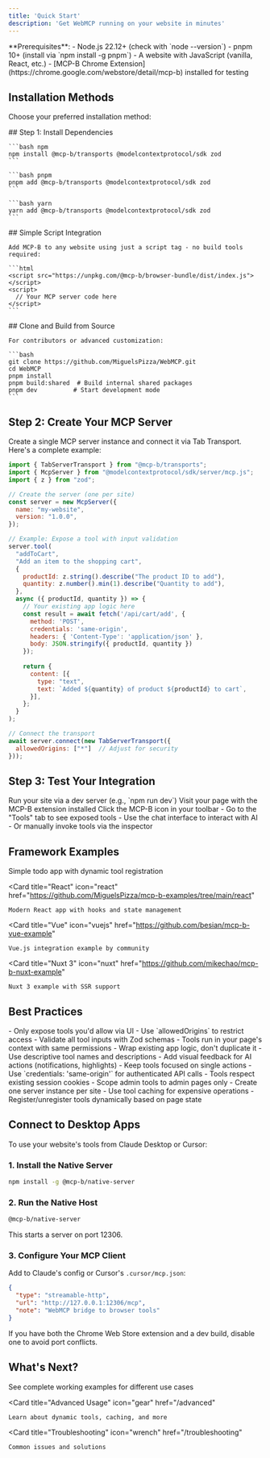```yaml
---
title: 'Quick Start'
description: 'Get WebMCP running on your website in minutes'
---
```


<Info>
  **Prerequisites**: 
  - Node.js 22.12+ (check with `node --version`)
  - pnpm 10+ (install via `npm install -g pnpm`)
  - A website with JavaScript (vanilla, React, etc.)
  - [MCP-B Chrome Extension](https://chrome.google.com/webstore/detail/mcp-b) installed for testing
</Info>

## Installation Methods

Choose your preferred installation method:

<Tabs>
  <Tab title="NPM Package">
    ## Step 1: Install Dependencies
    
    ```bash npm
    npm install @mcp-b/transports @modelcontextprotocol/sdk zod
    ```
    
    ```bash pnpm
    pnpm add @mcp-b/transports @modelcontextprotocol/sdk zod
    ```
    
    ```bash yarn
    yarn add @mcp-b/transports @modelcontextprotocol/sdk zod
    ```
  </Tab>
  
  <Tab title="Script Tag">
    ## Simple Script Integration
    
    Add MCP-B to any website using just a script tag - no build tools required:
    
    ```html
    <script src="https://unpkg.com/@mcp-b/browser-bundle/dist/index.js"></script>
    <script>
      // Your MCP server code here
    </script>
    ```
  </Tab>
  
  <Tab title="Development Setup">
    ## Clone and Build from Source
    
    For contributors or advanced customization:
    
    ```bash
    git clone https://github.com/MiguelsPizza/WebMCP.git
    cd WebMCP
    pnpm install
    pnpm build:shared  # Build internal shared packages
    pnpm dev          # Start development mode
    ```
  </Tab>
</Tabs>

## Step 2: Create Your MCP Server

Create a single MCP server instance and connect it via Tab Transport. Here's a complete example:

```javascript
import { TabServerTransport } from "@mcp-b/transports";
import { McpServer } from "@modelcontextprotocol/sdk/server/mcp.js";
import { z } from "zod";

// Create the server (one per site)
const server = new McpServer({
  name: "my-website",
  version: "1.0.0",
});

// Example: Expose a tool with input validation
server.tool(
  "addToCart",
  "Add an item to the shopping cart",
  {
    productId: z.string().describe("The product ID to add"),
    quantity: z.number().min(1).describe("Quantity to add"),
  },
  async ({ productId, quantity }) => {
    // Your existing app logic here
    const result = await fetch('/api/cart/add', {
      method: 'POST',
      credentials: 'same-origin',
      headers: { 'Content-Type': 'application/json' },
      body: JSON.stringify({ productId, quantity })
    });
    
    return {
      content: [{
        type: "text",
        text: `Added ${quantity} of product ${productId} to cart`,
      }],
    };
  }
);

// Connect the transport
await server.connect(new TabServerTransport({ 
  allowedOrigins: ["*"]  // Adjust for security
}));
```

## Step 3: Test Your Integration

<Steps>
  <Step title="Start your website">
    Run your site via a dev server (e.g., `npm run dev`)
  </Step>
  
  <Step title="Open in Chrome">
    Visit your page with the MCP-B extension installed
  </Step>
  
  <Step title="Open extension popup">
    Click the MCP-B icon in your toolbar
  </Step>
  
  <Step title="Test your tools">
    - Go to the "Tools" tab to see exposed tools
    - Use the chat interface to interact with AI
    - Or manually invoke tools via the inspector
  </Step>
</Steps>

## Framework Examples

<CardGroup cols={2}>
  <Card
    title="Vanilla TypeScript"
    icon="js"
    href="https://github.com/MiguelsPizza/mcp-b-examples/tree/main/vanilla-ts"
  >
    Simple todo app with dynamic tool registration
  </Card>
  
  <Card
    title="React"
    icon="react"
    href="https://github.com/MiguelsPizza/mcp-b-examples/tree/main/react"
  >
    Modern React app with hooks and state management
  </Card>
  
  <Card
    title="Vue"
    icon="vuejs"
    href="https://github.com/besian/mcp-b-vue-example"
  >
    Vue.js integration example by community
  </Card>
  
  <Card
    title="Nuxt 3"
    icon="nuxt"
    href="https://github.com/mikechao/mcp-b-nuxt-example"
  >
    Nuxt 3 example with SSR support
  </Card>
</CardGroup>

## Best Practices

<AccordionGroup>
  <Accordion title="Security Considerations">
    - Only expose tools you'd allow via UI
    - Use `allowedOrigins` to restrict access
    - Validate all tool inputs with Zod schemas
    - Tools run in your page's context with same permissions
  </Accordion>
  
  <Accordion title="Tool Design">
    - Wrap existing app logic, don't duplicate it
    - Use descriptive tool names and descriptions
    - Add visual feedback for AI actions (notifications, highlights)
    - Keep tools focused on single actions
  </Accordion>
  
  <Accordion title="Authentication">
    - Use `credentials: 'same-origin'` for authenticated API calls
    - Tools respect existing session cookies
    - Scope admin tools to admin pages only
  </Accordion>
  
  <Accordion title="Performance">
    - Create one server instance per site
    - Use tool caching for expensive operations
    - Register/unregister tools dynamically based on page state
  </Accordion>
</AccordionGroup>

## Connect to Desktop Apps

To use your website's tools from Claude Desktop or Cursor:

### 1. Install the Native Server

```bash
npm install -g @mcp-b/native-server
```

### 2. Run the Native Host

```bash
@mcp-b/native-server
```

This starts a server on port 12306.

### 3. Configure Your MCP Client

Add to Claude's config or Cursor's `.cursor/mcp.json`:

```json
{
  "type": "streamable-http",
  "url": "http://127.0.0.1:12306/mcp",
  "note": "WebMCP bridge to browser tools"
}
```

<Warning>
  If you have both the Chrome Web Store extension and a dev build, disable one to avoid port conflicts.
</Warning>

## What's Next?

<CardGroup>
  <Card
    title="Explore Examples"
    icon="code"
    href="/examples"
  >
    See complete working examples for different use cases
  </Card>
  
  <Card
    title="Advanced Usage"
    icon="gear"
    href="/advanced"
  >
    Learn about dynamic tools, caching, and more
  </Card>
    
  <Card
    title="Troubleshooting"
    icon="wrench"
    href="/troubleshooting"
  >
    Common issues and solutions
  </Card>
</CardGroup>